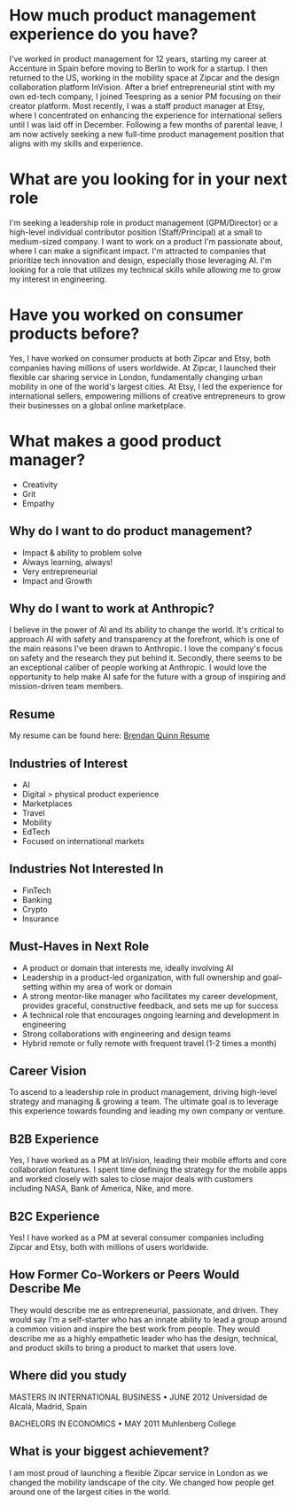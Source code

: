 # How much product management experience do you have?

I've worked in product management for 12 years, starting my career at Accenture in Spain before moving to Berlin to work for a startup. I then returned to the US, working in the mobility space at Zipcar and the design collaboration platform InVision. After a brief entrepreneurial stint with my own ed-tech company, I joined Teespring as a senior PM focusing on their creator platform. Most recently, I was a staff product manager at Etsy, where I concentrated on enhancing the experience for international sellers until I was laid off in December. Following a few months of parental leave, I am now actively seeking a new full-time product management position that aligns with my skills and experience.

# What are you looking for in your next role

I'm seeking a leadership role in product management (GPM/Director) or a high-level individual contributor position (Staff/Principal) at a small to medium-sized company. I want to work on a product I'm passionate about, where I can make a significant impact. I'm attracted to companies that prioritize tech innovation and design, especially those leveraging AI. I'm looking for a role that utilizes my technical skills while allowing me to grow my interest in engineering.

# Have you worked on consumer products before?

Yes, I have worked on consumer products at both Zipcar and Etsy, both companies having millions of users worldwide. At Zipcar, I launched their flexible car sharing service in London, fundamentally changing urban mobility in one of the world's largest cities. At Etsy, I led the experience for international sellers, empowering millions of creative entrepreneurs to grow their businesses on a global online marketplace.

# What makes a good product manager?

- Creativity
- Grit
- Empathy

## Why do I want to do product management?

- Impact & ability to problem solve
- Always learning, always!
- Very entrepreneurial
- Impact and Growth

## Why do I want to work at Anthropic?

I believe in the power of AI and its ability to change the world. It's critical to approach AI with safety and transparency at the forefront, which is one of the main reasons I've been drawn to Anthropic. I love the company's focus on safety and the research they put behind it. Secondly, there seems to be an exceptional caliber of people working at Anthropic. I would love the opportunity to help make AI safe for the future with a group of inspiring and mission-driven team members.

## Resume

My resume can be found here: [Brendan Quinn Resume](https://docs.google.com/document/d/1CesC9JPxaz0kiF73eKr-bwoLQrkDGAnTZ94t9CdBcx8/edit?usp=sharing)

## Industries of Interest

- AI
- Digital > physical product experience
- Marketplaces
- Travel
- Mobility
- EdTech
- Focused on international markets

## Industries Not Interested In

- FinTech
- Banking
- Crypto
- Insurance

## Must-Haves in Next Role

- A product or domain that interests me, ideally involving AI
- Leadership in a product-led organization, with full ownership and goal-setting within my area of work or domain
- A strong mentor-like manager who facilitates my career development, provides graceful, constructive feedback, and sets me up for success
- A technical role that encourages ongoing learning and development in engineering
- Strong collaborations with engineering and design teams
- Hybrid remote or fully remote with frequent travel (1-2 times a month)

## Career Vision

To ascend to a leadership role in product management, driving high-level strategy and managing & growing a team. The ultimate goal is to leverage this experience towards founding and leading my own company or venture.

## B2B Experience

Yes, I have worked as a PM at InVision, leading their mobile efforts and core collaboration features. I spent time defining the strategy for the mobile apps and worked closely with sales to close major deals with customers including NASA, Bank of America, Nike, and more.

## B2C Experience

Yes! I have worked as a PM at several consumer companies including Zipcar and Etsy, both with millions of users worldwide.

## How Former Co-Workers or Peers Would Describe Me

They would describe me as entrepreneurial, passionate, and driven. They would say I'm a self-starter who has an innate ability to lead a group around a common vision and inspire the best work from people. They would describe me as a highly empathetic leader who has the design, technical, and product skills to bring a product to market that users love.

## Where did you study

MASTERS IN INTERNATIONAL BUSINESS • JUNE 2012
Universidad de Alcalá, Madrid, Spain

BACHELORS IN ECONOMICS • MAY 2011
Muhlenberg College

## What is your biggest achievement?

I am most proud of launching a flexible Zipcar service in London as we changed the mobility landscape of the city. We changed how people get around one of the largest cities in the world.
